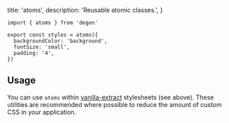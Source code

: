 
  title: 'atoms',
  description: 'Reusable atomic classes.',
}

```tsx
import { atoms } from 'degen'
```

```tsx
export const styles = atoms({
  backgroundColor: 'background',
  fontSize: 'small',
  padding: '4',
})
```

## Usage

You can use `atoms` within [vanilla-extract](https://vanilla-extract.style/) stylesheets (see above). These utilities are recommended where possible to reduce the amount of custom CSS in your application.

